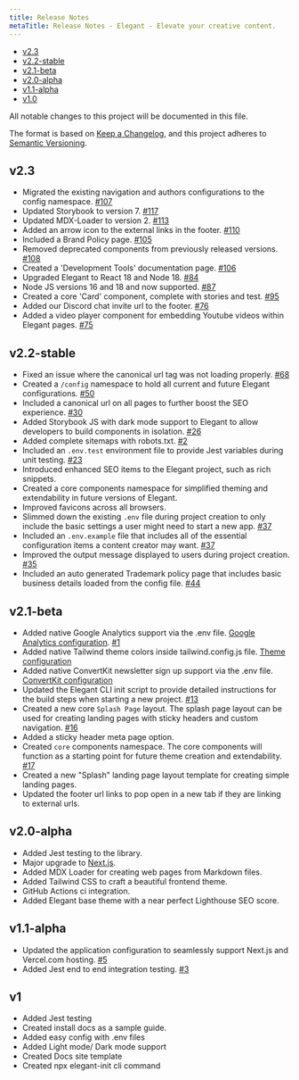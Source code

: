 ```yaml
---
title: Release Notes
metaTitle: Release Notes - Elegant - Elevate your creative content.
---
```


- [v2.3](#v2_3)
- [v2.2-stable](#v2_2-stable)
- [v2.1-beta](#v2_1-beta)
- [v2.0-alpha](#v2_0-alpha)
- [v1.1-alpha](#v1_1-alpha)
- [v1.0](#v1)

All notable changes to this project will be documented in this file.

The format is based on [Keep a Changelog](https://keepachangelog.com/en/1.0.0/),
and this project adheres to [Semantic Versioning](https://semver.org/spec/v2.0.0.html).

<a name="v2_3"></a>

## v2.3

- Migrated the existing navigation and authors configurations to the config namespace. [#107](https://github.com/elegantframework/elegant-cli/pull/107)
- Updated Storybook to version 7. [#117](https://github.com/elegantframework/elegant-cli/pull/117)
- Updated MDX-Loader to version 2. [#113](https://github.com/elegantframework/elegant-cli/pull/113)
- Added an arrow icon to the external links in the footer. [#110](https://github.com/elegantframework/elegant-cli/pull/110)
- Included a Brand Policy page. [#105](https://github.com/elegantframework/elegant-cli/pull/105)
- Removed deprecated components from previously released versions. [#108](https://github.com/elegantframework/elegant-cli/pull/108)
- Created a 'Development Tools' documentation page. [#106](https://github.com/elegantframework/elegant-cli/pull/106)
- Upgraded Elegant to React 18 and Node 18. [#84](https://github.com/elegantframework/elegant-cli/pull/84)
- Node JS versions 16 and 18 and now supported. [#87](https://github.com/elegantframework/elegant-cli/pull/87)
- Created a core 'Card' component, complete with stories and test. [#95](https://github.com/elegantframework/elegant-cli/pull/95)
- Added our Discord chat invite url to the footer. [#76](https://github.com/elegantframework/elegant-cli/pull/76)
- Added a video player component for embedding Youtube videos within Elegant pages. [#75](https://github.com/elegantframework/elegant-cli/pull/75)

<a name="v2_2-stable"></a>

## v2.2-stable

- Fixed an issue where the canonical url tag was not loading properly. [#68](https://github.com/elegantframework/elegant-cli/pull/68)
- Created a `/config` namespace to hold all current and future Elegant configurations. [#50](https://github.com/elegantframework/elegant-cli/pull/50)
- Included a canonical url on all pages to further boost the SEO experience. [#30](https://github.com/elegantframework/elegant-cli/issues/30)
- Added Storybook JS with dark mode support to Elegant to allow developers to build components in isolation. [#26](https://github.com/elegantframework/elegant-cli/issues/24)
- Added complete sitemaps with robots.txt. [#2](https://github.com/elegantframework/elegant-cli/issues/2)
- Included an `.env.test` environment file to provide Jest variables during unit testing. [#23](https://github.com/elegantframework/elegant-cli/issues/23)
- Introduced enhanced SEO items to the Elegant project, such as rich snippets.
- Created a core components namespace for simplified theming and extendability in future versions of Elegant.
- Improved favicons across all browsers.   
- Slimmed down the existing `.env` file during project creation to only include the basic settings a user might need to start a new app. [#37](https://github.com/elegantframework/elegant-cli/pull/37)
- Included an `.env.example` file that includes all of the essential configuration items a content creator may want. [#37](https://github.com/elegantframework/elegant-cli/pull/37)
- Improved the output message displayed to users during project creation. [#35](https://github.com/elegantframework/elegant-cli/pull/35)
- Included an auto generated Trademark policy page that includes basic business details loaded from the config file. [#44](https://github.com/elegantframework/elegant-cli/pull/44)


<a name="v2_1-beta"></a>

## v2.1-beta

- Added native Google Analytics support via the .env file. [Google Analytics configuration](/docs/google-analytics). [#1](https://github.com/elegantframework/elegant-cli/issues/1)
- Added native Tailwind theme colors inside tailwind.config.js file. [Theme configuration](/docs/theme)
- Added native ConvertKit newsletter sign up support via the .env file. [ConvertKit configuration](/docs/convertkit)
- Updated the Elegant CLI init script to provide detailed instructions for the build steps when starting a new project. [#13](https://github.com/elegantframework/elegant-cli/issues/13)
- Created a new core `Splash Page` layout. The splash page layout can be used for creating landing pages with sticky headers and custom navigation. [#16](https://github.com/elegantframework/elegant-cli/commit/d8f657af269bda072615b42dca76184b384f4188)
- Added a sticky header meta page option. 
- Created `core` components namespace. The core components will function as a starting point for future theme creation and extendability. [#17](https://github.com/elegantframework/elegant-cli/pull/17)
- Created a new "Splash" landing page layout template for creating simple landing pages.
- Updated the footer url links to pop open in a new tab if they are linking to external urls.

<a name="v2_0-alpha"></a>

## v2.0-alpha

- Added Jest testing to the library.
- Major upgrade to [Next.js](https://www.elegantframework.com/blog/2023-04-05-elegant-framework-v2-0-alpha).
- Added MDX Loader for creating web pages from Markdown files.
- Added Tailwind CSS to craft a beautiful frontend theme.
- GitHub Actions ci integration.
- Added Elegant base theme with a near perfect Lighthouse SEO score.

<a name="v1_1-alpha"></a>

## v1.1-alpha

- Updated the application configuration to seamlessly support Next.js and Vercel.com hosting. [#5](https://github.com/elegantframework/elegant/pull/5)
- Added Jest end to end integration testing. [#3](https://github.com/elegantframework/elegant/pull/3)

<a name="v1"></a>

## v1

- Added Jest testing
- Created install docs as a sample guide.
- Added easy config with .env files
- Added Light mode/ Dark mode support
- Created Docs site template
- Created npx elegant-init cli command